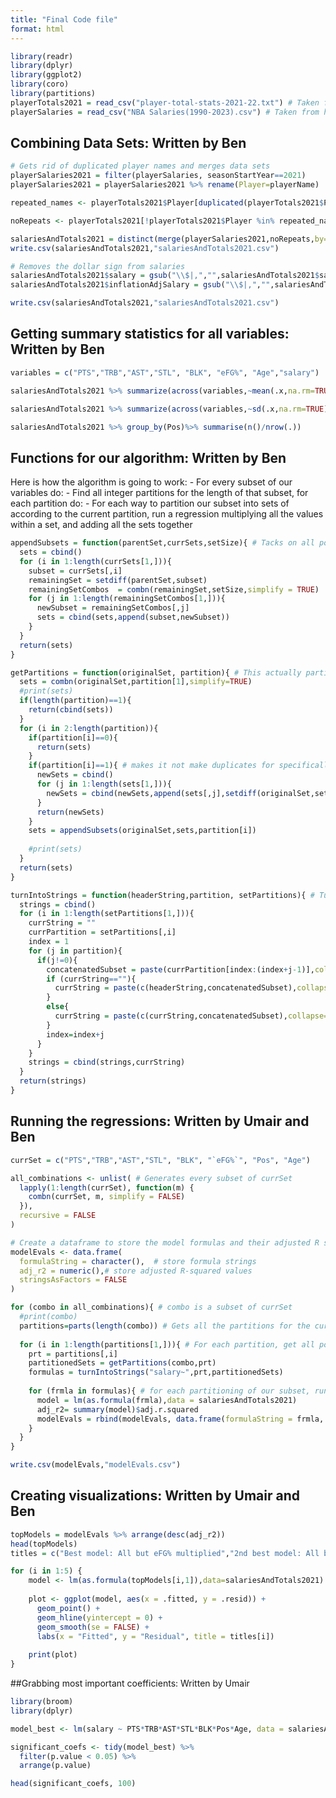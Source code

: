 ```yaml
---
title: "Final Code file"
format: html
---
```


```r
library(readr)
library(dplyr)
library(ggplot2)
library(coro)
library(partitions)
playerTotals2021 = read_csv("player-total-stats-2021-22.txt") # Taken from https://www.basketball-reference.com/leagues/NBA_2022_totals.html 
playerSalaries = read_csv("NBA Salaries(1990-2023).csv") # Taken from https://www.kaggle.com/datasets/loganlauton/nba-players-and-team-data/data
```
## Combining Data Sets: Written by Ben

```r
# Gets rid of duplicated player names and merges data sets
playerSalaries2021 = filter(playerSalaries, seasonStartYear==2021)
playerSalaries2021 = playerSalaries2021 %>% rename(Player=playerName)

repeated_names <- playerTotals2021$Player[duplicated(playerTotals2021$Player)]

noRepeats <- playerTotals2021[!playerTotals2021$Player %in% repeated_names, ]

salariesAndTotals2021 = distinct(merge(playerSalaries2021,noRepeats,by=c("Player")))
write.csv(salariesAndTotals2021,"salariesAndTotals2021.csv")
```


```r
# Removes the dollar sign from salaries
salariesAndTotals2021$salary = gsub("\\$|,","",salariesAndTotals2021$salary) 
salariesAndTotals2021$inflationAdjSalary = gsub("\\$|,","",salariesAndTotals2021$inflationAdjSalary)

write.csv(salariesAndTotals2021,"salariesAndTotals2021.csv")
```

## Getting summary statistics for all variables: Written by Ben

```r
variables = c("PTS","TRB","AST","STL", "BLK", "eFG%", "Age","salary")

salariesAndTotals2021 %>% summarize(across(variables,~mean(.x,na.rm=TRUE)))

salariesAndTotals2021 %>% summarize(across(variables,~sd(.x,na.rm=TRUE)))

salariesAndTotals2021 %>% group_by(Pos)%>% summarise(n()/nrow(.))
```


## Functions for our algorithm: Written by Ben

Here is how the algorithm is going to work: 
- For every subset of our variables do:
    - Find all integer partitions for the length of that subset, for each partition do:
        - For each way to partition our subset into sets of according to the current partition, run a regression multiplying all the values within a set, and adding all the sets together
```r
appendSubsets = function(parentSet,currSets,setSize){ # Tacks on all possible options for the next set in our partition.
  sets = cbind()
  for (i in 1:length(currSets[1,])){
    subset = currSets[,i]
    remainingSet = setdiff(parentSet,subset)
    remainingSetCombos  = combn(remainingSet,setSize,simplify = TRUE)
    for (j in 1:length(remainingSetCombos[1,])){
      newSubset = remainingSetCombos[,j]
      sets = cbind(sets,append(subset,newSubset))
    }
  }
  return(sets)
}

getPartitions = function(originalSet, partition){ # This actually partitions our current subset
  sets = combn(originalSet,partition[1],simplify=TRUE)
  #print(sets)
  if(length(partition)==1){
    return(cbind(sets))
  }
  for (i in 2:length(partition)){
    if(partition[i]==0){
      return(sets)
    }
    if(partition[i]==1){ # makes it not make duplicates for specifically the 1s left over.
      newSets = cbind()
      for (j in 1:length(sets[1,])){
        newSets = cbind(newSets,append(sets[,j],setdiff(originalSet,sets[,j])))
      }
      return(newSets)
    }
    sets = appendSubsets(originalSet,sets,partition[i])
    
    #print(sets)
  }
  return(sets)
}

turnIntoStrings = function(headerString,partition, setPartitions){ # Turns our partitions from getPartitions into formulas to use in regression
  strings = cbind()
  for (i in 1:length(setPartitions[1,])){
    currString = ""
    currPartition = setPartitions[,i]
    index = 1
    for (j in partition){
      if(j!=0){
        concatenatedSubset = paste(currPartition[index:(index+j-1)],collapse = "*")
        if (currString==""){
          currString = paste(c(headerString,concatenatedSubset),collapse="")
        }
        else{
          currString = paste(c(currString,concatenatedSubset),collapse="+")
        }
        index=index+j
      }
    }
    strings = cbind(strings,currString)
  }
  return(strings)
}
```


## Running the regressions: Written by Umair and Ben
```r
currSet = c("PTS","TRB","AST","STL", "BLK", "`eFG%`", "Pos", "Age")

all_combinations <- unlist( # Generates every subset of currSet
  lapply(1:length(currSet), function(m) {
    combn(currSet, m, simplify = FALSE)
  }),
  recursive = FALSE
)

# Create a dataframe to store the model formulas and their adjusted R squared values
modelEvals <- data.frame(
  formulaString = character(),  # store formula strings
  adj_r2 = numeric(),# store adjusted R-squared values
  stringsAsFactors = FALSE
)

for (combo in all_combinations){ # combo is a subset of currSet
  #print(combo)
  partitions=parts(length(combo)) # Gets all the partitions for the current subset
  
  for (i in 1:length(partitions[1,])){ # For each partition, get all possible ways to partition our subset into sets of corresponding sizes
    prt = partitions[,i]
    partitionedSets = getPartitions(combo,prt) 
    formulas = turnIntoStrings("salary~",prt,partitionedSets) 
    
    for (frmla in formulas){ # for each partitioning of our subset, run a regression and store the formula and adjusted R-squared values
      model = lm(as.formula(frmla),data = salariesAndTotals2021)
      adj_r2= summary(model)$adj.r.squared
      modelEvals = rbind(modelEvals, data.frame(formulaString = frmla, adj_r2 = adj_r2)) # Stores the formula and the R squared value
    }
  }
}

write.csv(modelEvals,"modelEvals.csv")
```

## Creating visualizations: Written by Umair and Ben

```r
topModels = modelEvals %>% arrange(desc(adj_r2))
head(topModels)
titles = c("Best model: All but eFG% multiplied","2nd best model: All but eFG% multiplied, with eFG% added on","3rd best model: All but Steals multiplied","4th best model: All but Steals multiplied, with Steals added on","5th best model: All but Rebounds multiplied, with Rebounds added on")

for (i in 1:5) {
    model <- lm(as.formula(topModels[i,1]),data=salariesAndTotals2021)
  
    plot <- ggplot(model, aes(x = .fitted, y = .resid)) + 
      geom_point() + 
      geom_hline(yintercept = 0) +
      geom_smooth(se = FALSE) +
      labs(x = "Fitted", y = "Residual", title = titles[i])
    
    print(plot)
}
```

##Grabbing most important coefficients: Written by Umair
```r
library(broom)
library(dplyr)

model_best <- lm(salary ~ PTS*TRB*AST*STL*BLK*Pos*Age, data = salariesAndTotals2021)

significant_coefs <- tidy(model_best) %>%
  filter(p.value < 0.05) %>%
  arrange(p.value)

head(significant_coefs, 100)
```

